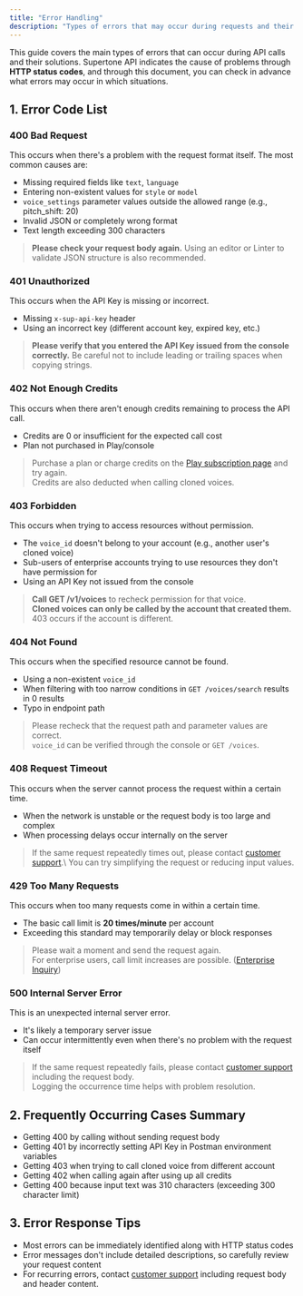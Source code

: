 ```yaml
---
title: "Error Handling"
description: "Types of errors that may occur during requests and their causes and solutions."
---
```

This guide covers the main types of errors that can occur during API calls and their solutions. Supertone API indicates the cause of problems through **HTTP status codes**, and through this document, you can check in advance what errors may occur in which situations.

## 1. Error Code List
### **400 Bad Request**
This occurs when there's a problem with the request format itself. The most common causes are:
- Missing required fields like `text`, `language`
- Entering non-existent values for `style` or `model`
- `voice_settings` parameter values outside the allowed range (e.g., pitch_shift: 20)
- Invalid JSON or completely wrong format
- Text length exceeding 300 characters

> **Please check your request body again.** Using an editor or Linter to validate JSON structure is also recommended.

### **401 Unauthorized**
This occurs when the API Key is missing or incorrect.
- Missing `x-sup-api-key` header
- Using an incorrect key (different account key, expired key, etc.)

> **Please verify that you entered the API Key issued from the console correctly.** Be careful not to include leading or trailing spaces when copying strings.

### **402 Not Enough Credits**
This occurs when there aren't enough credits remaining to process the API call.
- Credits are 0 or insufficient for the expected call cost
- Plan not purchased in Play/console

> Purchase a plan or charge credits on the [Play subscription page](https://play.supertone.ai/subscription) and try again.\
> Credits are also deducted when calling cloned voices.

### **403 Forbidden**
This occurs when trying to access resources without permission.
- The `voice_id` doesn't belong to your account (e.g., another user's cloned voice)
- Sub-users of enterprise accounts trying to use resources they don't have permission for
- Using an API Key not issued from the console

> **Call GET /v1/voices** to recheck permission for that voice.\
> **Cloned voices can only be called by the account that created them.**\
> 403 occurs if the account is different.

### **404 Not Found**
This occurs when the specified resource cannot be found.
- Using a non-existent `voice_id`
- When filtering with too narrow conditions in `GET /voices/search` results in 0 results
- Typo in endpoint path

> Please recheck that the request path and parameter values are correct.\
> `voice_id` can be verified through the console or `GET /voices`.

### **408 Request Timeout**
This occurs when the server cannot process the request within a certain time.
- When the network is unstable or the request body is too large and complex
- When processing delays occur internally on the server

> If the same request repeatedly times out, please contact [customer support](https://support.supertone.ai/hc/en-us/categories/10267196754959-Play?_gl=1*tr7a0x*_gcl_au*NDgxOTUwMjcwLjE3NDc4MjQ4NDE.).\
> You can try simplifying the request or reducing input values.

### **429 Too Many Requests**
This occurs when too many requests come in within a certain time.
- The basic call limit is **20 times/minute** per account
- Exceeding this standard may temporarily delay or block responses

> Please wait a moment and send the request again.\
> For enterprise users, call limit increases are possible. ([Enterprise Inquiry](https://docs.google.com/forms/d/1YexQpjpK0ZEou12blTytkZLqvrV-Uv95GbhxoOQ54R8/edit))

### **500 Internal Server Error**
This is an unexpected internal server error.
- It's likely a temporary server issue
- Can occur intermittently even when there's no problem with the request itself

> If the same request repeatedly fails, please contact [customer support](https://support.supertone.ai/hc/en-us/categories/10267196754959-Play?_gl=1*tr7a0x*_gcl_au*NDgxOTUwMjcwLjE3NDc4MjQ4NDE.) including the request body.\
> Logging the occurrence time helps with problem resolution.

## 2. Frequently Occurring Cases Summary
- Getting 400 by calling without sending request body
- Getting 401 by incorrectly setting API Key in Postman environment variables
- Getting 403 when trying to call cloned voice from different account
- Getting 402 when calling again after using up all credits
- Getting 400 because input text was 310 characters (exceeding 300 character limit)

## 3. Error Response Tips
- Most errors can be immediately identified along with HTTP status codes
- Error messages don't include detailed descriptions, so carefully review your request content
- For recurring errors, contact [customer support](https://support.supertone.ai/hc/en-us/categories/10267196754959-Play?_gl=1*tr7a0x*_gcl_au*NDgxOTUwMjcwLjE3NDc4MjQ4NDE.) including request body and header content.
